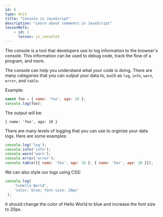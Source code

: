 ```yaml
---
id: 6
type: Unit
title: "Console in JavaScript"
description: "Learn about comments in JavaScript"
lessonRefs: 
    - id: 1
      lesson: js_console1
---
```


The console is a tool that developers use to log information to the browser's console. This information can be used to debug code, track the flow of a program, and more.

The console can help you understand what your code is doing.
There are many categories that you can output your data to, such as `log`, `info`, `warn`, `error`, and `table`.


Example:

```js
const foo = { name: 'foo', age: 10 };
console.log(foo);
```
The output will be:

```text
{ name: 'foo', age: 10 }
```

There are many levels of logging that you can use to orginize your data logs. Here are some examples:

```js
console.log('log');
console.info('info');
console.warn('warn');
console.error('error');
console.table([{ name: 'foo', age: 10 }, { name: 'bar', age: 20 }]);
```

We can also style our logs using CSS:

```js
console.log(
    '%cHello World',
    'color: blue; font-size: 20px'
 );
```

It should change the color of Hello World to blue and increase the font size to 20px.